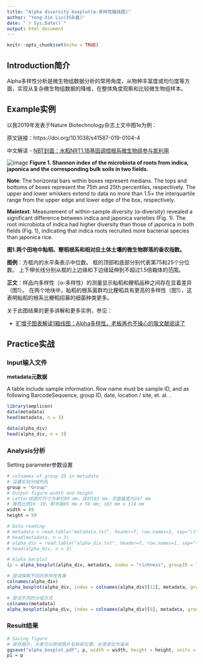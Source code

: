 ```yaml
---
title: "Alpha diversity boxplot(α-多样性箱线图)"
author: "Yong-Xin Liu(刘永鑫)"
date: "`r Sys.Date()`"
output: html_document
---
```


```r
knitr::opts_chunk$set(echo = TRUE)
```

## Introduction简介

Alpha多样性分析是微生物组数据分析的常用角度，从物种丰富度或均匀度等方面，实现从复杂微生物组数据的降维，在整体角度观察和比较微生物组样本。

## Example实例

以我2019年发表于Nature Biotechnology杂志上文中图1e为例：

原文链接：https://doi.org/10.1038/s41587-019-0104-4

中文解读 - [NBT封面：水稻NRT1.1B基因调控根系微生物组参与氮利用](https://mp.weixin.qq.com/s/s7Q1_MeodqJ0hjwDumeiXQ)


![image](http://210.75.224.110/Note/R/amplicon/alpha_boxplot1.jpg)
**Figure 1. Shannon index of the microbiota of roots from indica, japonica and the corresponding bulk soils in two fields.**

**Note**: The horizontal bars within boxes represent medians. The tops and bottoms of boxes represent the 75th and 25th percentiles, respectively. The upper and lower whiskers extend to data no more than 1.5× the interquartile range from the upper edge and lower edge of the box, respectively.

**Maintext**: Measurement of within-sample diversity (α-diversity) revealed a significant difference between indica and japonica varieties (Fig. 1). The root microbiota of indica had higher diversity than those of japonica in both fields (Fig. 1), indicating that indica roots recruited more bacterial species than japonica rice.

**图1.两个田地中籼稻、粳稻根系和相对应土体土壤的微生物群落的香农指数。**

**图例**：方框内的水平条表示中位数。 框的顶部和底部分别代表第75和25个分位数。 上下伸长线分别从框的上边缘和下边缘延伸到不超过1.5倍箱体的范围。

**正文**：样品内多样性（α-多样性）的测量显示籼稻和粳稻品种之间存在显着差异（图1）。 在两个地块中，籼稻的根系菌群均比粳稻具有更高的多样性（图1），这表明籼稻的根系比粳稻招募的细菌种类更多。


关于此图结果的更多讲解和更多实例，参见：

- [扩增子图表解读1箱线图：Alpha多样性，老板再也不操心的我文献阅读了](https://mp.weixin.qq.com/s/CkHVLzDVosKzoxFEIUpNWw)

## Practice实战

### Input输入文件

**metadata元数据**

A table include sample information. Row name must be sample ID, and as following BarcodeSequence, group ID, date, location / site, et. al. .

```r
library(amplicon)
data(metadata)
head(metadata, n = 3)

data(alpha_div)
head(alpha_div, n = 3)
```

### Analysis分析

Setting parameter参数设置

```r
# colnames of group ID in metadata
# 设置实验分组列名
group = "Group"
# Output figure width and height  
# Letter纸图片尺寸为单栏89 mm，双栏183 mm，页面最宽为247 mm
# 推荐比例16：10，即半版89 mm x 56 mm; 183 mm x 114 mm
width = 89
height = 59
```


```r
# Data reading
# metadata = read.table("metadata.txt", header=T, row.names=1, sep="\t", comment.char="")
# head(metadata, n = 3)
# alpha_div = read.table("alpha_div.txt", header=T, row.names=1, sep="\t", comment.char="")
# head(alpha_div, n = 3)

# Alpha barplot
(p = alpha_boxplot(alpha_div, metadata, index = "richness", groupID = "Group"))

# 尝试探索不同的多样性各类
colnames(alpha_div)
alpha_boxplot(alpha_div, index = colnames(alpha_div)[12], metadata, groupID = group)

# 尝试不同的分组方式
colnames(metadata)
alpha_boxplot(alpha_div, index = colnames(alpha_div)[9], metadata, groupID = "Site")
```

### Result结果

```r
# Saving figure
# 保存图片，大家可以修改图片名称和位置，长宽单位为毫米
ggsave("alpha_boxplot.pdf", p, width = width, height = height, units = "mm")
p1 = p
```

